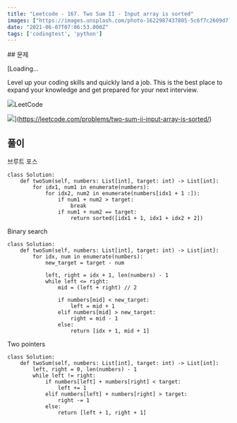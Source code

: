 ```yaml
---
title: "Leetcode - 167. Two Sum II - Input array is sorted"
images: ["https://images.unsplash.com/photo-1622987437805-5c6f7c2609d7?crop=entropy&cs=tinysrgb&fit=max&fm=jpg&ixid=MnwxMTc3M3wwfDF8YWxsfDd8fHx8fHwyfHwxNjIzMDQ1Nzgy&ixlib=rb-1.2.1&q=80&w=2000"]
date: "2021-06-07T07:06:53.000Z"
tags: ['codingtest', 'python']
---
```


<TOCInline toc={props.toc} asDisclosure />
## 문제

[Loading...

Level up your coding skills and quickly land a job. This is the best place to expand your knowledge and get prepared for your next interview.

![](https://leetcode.com/favicon-192x192.png)LeetCode

![](https://leetcode.com/static/images/LeetCode_Sharing.png)](https://leetcode.com/problems/two-sum-ii-input-array-is-sorted/)

## 풀이

브루트 포스

```
class Solution:
    def twoSum(self, numbers: List[int], target: int) -> List[int]:
        for idx1, num1 in enumerate(numbers):
            for idx2, num2 in enumerate(numbers[idx1 + 1 :]):
                if num1 + num2 > target:
                    break
                if num1 + num2 == target:
                    return sorted([idx1 + 1, idx1 + idx2 + 2])
```

Binary search

```
class Solution:
    def twoSum(self, numbers: List[int], target: int) -> List[int]:
        for idx, num in enumerate(numbers):
            new_target = target - num

            left, right = idx + 1, len(numbers) - 1
            while left <= right:
                mid = (left + right) // 2

                if numbers[mid] < new_target:
                    left = mid + 1
                elif numbers[mid] > new_target:
                    right = mid - 1
                else:
                    return [idx + 1, mid + 1]
```

Two pointers

```
class Solution:
    def twoSum(self, numbers: List[int], target: int) -> List[int]:
        left, right = 0, len(numbers) - 1
        while left != right:
            if numbers[left] + numbers[right] < target:
                left += 1
            elif numbers[left] + numbers[right] > target:
                right -= 1
            else:
                return [left + 1, right + 1]
```
